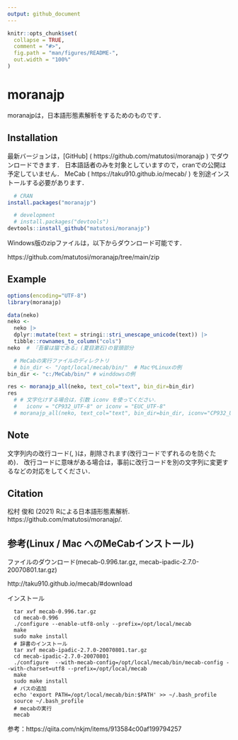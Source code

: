 ```yaml
---
output: github_document
---
```


```r
knitr::opts_chunk$set(
  collapse = TRUE,
  comment = "#>",
  fig.path = "man/figures/README-",
  out.width = "100%"
)
```

# moranajp

moranajpは，日本語形態素解析をするためのものです．

## Installation


最新バージョンは，[GitHub] ( https://github.com/matutosi/moranajp ) でダウンロードできます．
日本語話者のみを対象としていますので，cranでの公開は予定していません．
MeCab ( https://taku910.github.io/mecab/ ) を別途インストールする必要があります．

``` r
  # CRAN
install.packages("moranajp")

  # development
  # install.packages("devtools")
devtools::install_github("matutosi/moranajp")
```

Windows版のzipファイルは，以下からダウンロード可能です．

https://github.com/matutosi/moranajp/tree/main/zip


## Example

```r
options(encoding="UTF-8")
library(moranajp)

data(neko)
neko <- 
  neko |>
  dplyr::mutate(text = stringi::stri_unescape_unicode(text)) |>
  tibble::rownames_to_column("cols")
neko  # 『吾輩は猫である』(夏目漱石)の冒頭部分

  # MeCabの実行ファイルのディレクトリ
  # bin_dir <- "/opt/local/mecab/bin/"  # MacやLinuxの例
bin_dir <- "c:/MeCab/bin/" # winddowsの例

res <- moranajp_all(neko, text_col="text", bin_dir=bin_dir)
res
  # # 文字化けする場合は，引数 iconv を使ってください．
  #   iconv = "CP932_UTF-8" or iconv = "EUC_UTF-8"
  # moranajp_all(neko, text_col="text", bin_dir=bin_dir, iconv="CP932_UTF-8")
```

## Note

文字列内の改行コード(\r\n, \n)は，削除されます(改行コードでずれるのを防ぐため)．
改行コードに意味がある場合は，事前に改行コードを別の文字列に変更するなどの対応をしてください．

## Citation

松村 俊和 (2021) Rによる日本語形態素解析. https://github.com/matutosi/moranajp/.

## 参考(Linux / Mac へのMeCabインストール)

ファイルのダウンロード(mecab-0.996.tar.gz, mecab-ipadic-2.7.0-20070801.tar.gz)

http://taku910.github.io/mecab/#download

インストール
```
  tar xvf mecab-0.996.tar.gz
  cd mecab-0.996
  ./configure --enable-utf8-only --prefix=/opt/local/mecab
  make
  sudo make install
  # 辞書のインストール
  tar xvf mecab-ipadic-2.7.0-20070801.tar.gz
  cd mecab-ipadic-2.7.0-20070801
  ./configure  --with-mecab-config=/opt/local/mecab/bin/mecab-config --with-charset=utf8 --prefix=/opt/local/mecab
  make
  sudo make install
  # パスの追加
  echo 'export PATH=/opt/local/mecab/bin:$PATH' >> ~/.bash_profile
  source ~/.bash_profile
  # mecabの実行
  mecab
```

参考：https://qiita.com/nkjm/items/913584c00af199794257

